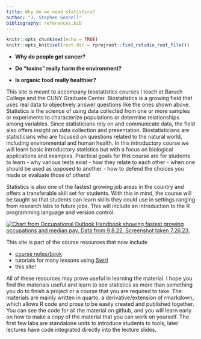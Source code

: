 ```yaml
---
title: Why do we need statistics?
author: "J. Stephen Gosnell"
bibliography: references.bib
---
```


<!-- COMMENT NOT SHOW IN ANY OUTPUT: Code chunk below sets overall defaults for .qmd file; these inlcude showing output by default and looking for files relative to .Rpoj file, not .qmd file, which makes putting filesin different folders easier  -->

```r
knitr::opts_chunk$set(echo = TRUE)
knitr::opts_knit$set(root.dir = rprojroot::find_rstudio_root_file())
```

-   **Why do people get cancer?**

-   **Do "toxins" really harm the environment?**

-   **Is organic food really healthier?**

This site is meant to accompany biostatistics courses I teach at Baruch
College and the CUNY Graduate Center. Biostatistics is a growing field
that uses real data to objectively answer questions like the ones shown
above. Statistics is the science of using data collected from one or
more samples or experiments to characterize populations or determine
relationships among variables. Since statisticians rely on and
communicate data, the field also offers insight on data collection and
presentation. Biostatisticians are statisticians who are focused on
questions related to the natural world, including environmental and
human health. In this introductory course we will learn basic
introductory statistics but with a focus on biological applications and
examples. Practical goals for this course are for students to learn -
why various tests exist - how they relate to each other - when one
should be used as opposed to another - how to defend the choices you
made or evaluate those of others!

Statistics is also one of the fastest growing job areas in the country
and offers a transferable skill set for students. With this in mind, the
course will be taught so that students can learn skills they could use
in settings ranging from research labs to future jobs. This will include
an introduction to the R programming language and version control.

[![Chart from Occupational Outlook Handbook showing fastest growing
occupations and median pay. Data from 9.8.22. Screenshot taken
7.26.23.](images/bls.govoohfastest-growing.htm.9.8.22.png){#fig-OOH_table
fig-alt="Image shows growth rate and median pay from jobs expected to have highest growth rate between 2021 and 2031.  Data scientists (36%, $100,910) and statisticians  (33%, $95,570) both appear on the list"
fig-align="center"}](https://www.bls.gov/ooh/fastest-growing.htm#)

This site is part of the course resources that now include

-   [course notes/book](https://jsgosnell.github.io/cuny_biostats_book/){target="_blank"}
-   tutorials for many lessons using [Swirl](https://jsgosnell.github.io/cuny_biostats_book/content/swirl_lessons.html){target="_blank"}
-   this site!

All of these resources may prove useful in learning the material. I hope
you find the materials useful and learn to see statistics as more than
something you do to finish a project or a course that you are required
to take. The materials are mainly written in quarto, a
derivative/extension of rmarkdown, which allows R code and prose to be
easily created and published together. You can see the code for all the
material on github, and you will learn early on how to make a copy of
the material that you can work on yourself. The first few labs are
standalone units to introduce students to tools; later lectures have
code integrated directly into the lecture slides.
